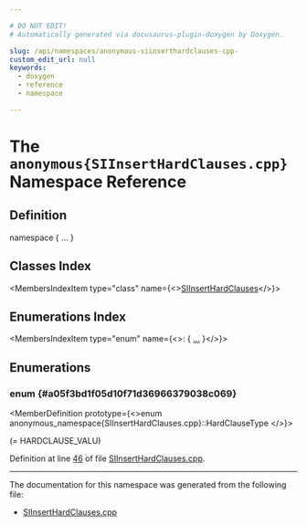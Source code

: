 ```yaml
---

# DO NOT EDIT!
# Automatically generated via docusaurus-plugin-doxygen by Doxygen.

slug: /api/namespaces/anonymous-siinserthardclauses-cpp-
custom_edit_url: null
keywords:
  - doxygen
  - reference
  - namespace

---
```





# The `anonymous{SIInsertHardClauses.cpp}` Namespace Reference

<DoxygenPage pluginConfig={pluginConfig}>



## Definition

<CodeBlock>namespace &#123; ... &#125;</CodeBlock>

## Classes Index

<MembersIndex>

<MembersIndexItem
  type="class"
  name={<><a href="/docs/api/classes/anonymous-namespace-siinserthardclauses-cpp-/siinserthardclauses">SIInsertHardClauses</a></>}>
</MembersIndexItem>

</MembersIndex>

## Enumerations Index

<MembersIndex>

<MembersIndexItem
  type="enum"
  name={<>:  &#123; <a href="#a05f3bd1f05d10f71d36966379038c069">...</a> &#125;</>}>
</MembersIndexItem>

</MembersIndex>


<SectionDefinition>

## Enumerations

### enum  {#a05f3bd1f05d10f71d36966379038c069}

<MemberDefinition
  prototype={<>enum anonymous_namespace&#123;SIInsertHardClauses.cpp&#125;::HardClauseType </>}>

<EnumerationList title="Enumeration values">

<Link id="a05f3bd1f05d10f71d36966379038c069a83b1919d3ea219e494e166eed0a62507" />
<EnumerationListItem name="HARDCLAUSE_VMEM">

</EnumerationListItem>

<Link id="a05f3bd1f05d10f71d36966379038c069a2048a0d417f5ca118585aa677108a1f6" />
<EnumerationListItem name="HARDCLAUSE_FLAT">

</EnumerationListItem>

<Link id="a05f3bd1f05d10f71d36966379038c069a87e689d02037e6e22319a88e6cf48630" />
<EnumerationListItem name="HARDCLAUSE_MIMG_LOAD">

</EnumerationListItem>

<Link id="a05f3bd1f05d10f71d36966379038c069ad64067111248180877730cbba70fb666" />
<EnumerationListItem name="HARDCLAUSE_MIMG_STORE">

</EnumerationListItem>

<Link id="a05f3bd1f05d10f71d36966379038c069ae21a976d427e10ea065829c3f536c159" />
<EnumerationListItem name="HARDCLAUSE_MIMG_ATOMIC">

</EnumerationListItem>

<Link id="a05f3bd1f05d10f71d36966379038c069a9dbe1ee4adb05da41676cbdcb2bd839c" />
<EnumerationListItem name="HARDCLAUSE_MIMG_SAMPLE">

</EnumerationListItem>

<Link id="a05f3bd1f05d10f71d36966379038c069aba6f61d790b25012f8962eaf02b58828" />
<EnumerationListItem name="HARDCLAUSE_VMEM_LOAD">

</EnumerationListItem>

<Link id="a05f3bd1f05d10f71d36966379038c069a640c5815611ac5e01e14c7756e400dc4" />
<EnumerationListItem name="HARDCLAUSE_VMEM_STORE">

</EnumerationListItem>

<Link id="a05f3bd1f05d10f71d36966379038c069acc5b88fae0184e29515afa49857aea0b" />
<EnumerationListItem name="HARDCLAUSE_VMEM_ATOMIC">

</EnumerationListItem>

<Link id="a05f3bd1f05d10f71d36966379038c069ad7f93e83f48b8eff8cc5034211751168" />
<EnumerationListItem name="HARDCLAUSE_FLAT_LOAD">

</EnumerationListItem>

<Link id="a05f3bd1f05d10f71d36966379038c069abbb43b3b8e5e6bb7e44ddf57e1479ee8" />
<EnumerationListItem name="HARDCLAUSE_FLAT_STORE">

</EnumerationListItem>

<Link id="a05f3bd1f05d10f71d36966379038c069a31e12b3d5d143c73c795c28ee862455e" />
<EnumerationListItem name="HARDCLAUSE_FLAT_ATOMIC">

</EnumerationListItem>

<Link id="a05f3bd1f05d10f71d36966379038c069a297f1ff83f801be031a1ae6ed417b24c" />
<EnumerationListItem name="HARDCLAUSE_BVH">

</EnumerationListItem>

<Link id="a05f3bd1f05d10f71d36966379038c069adce9eb878dc1bda8effc496d27b67fba" />
<EnumerationListItem name="HARDCLAUSE_LDS">

</EnumerationListItem>

<Link id="a05f3bd1f05d10f71d36966379038c069acacf443c4f72d8ee8fdf0b1c52b771f0" />
<EnumerationListItem name="HARDCLAUSE_SMEM">

</EnumerationListItem>

<Link id="a05f3bd1f05d10f71d36966379038c069ad6f5686d4a5239d6c0cf49f0a54b4763" />
<EnumerationListItem name="HARDCLAUSE_VALU">

</EnumerationListItem>

<Link id="a05f3bd1f05d10f71d36966379038c069a864a2b458251ad286c4eb3769fe46efa" />
<EnumerationListItem name="LAST_REAL_HARDCLAUSE_TYPE">
 (= HARDCLAUSE&#95;VALU)
</EnumerationListItem>

<Link id="a05f3bd1f05d10f71d36966379038c069ab10feb7cd6ab6000a34957e10296bd8c" />
<EnumerationListItem name="HARDCLAUSE_INTERNAL">

</EnumerationListItem>

<Link id="a05f3bd1f05d10f71d36966379038c069a161c9387aef0690f84572531f07239bd" />
<EnumerationListItem name="HARDCLAUSE_IGNORE">

</EnumerationListItem>

<Link id="a05f3bd1f05d10f71d36966379038c069aa5be04416de1c7632343fd7d93b37d4d" />
<EnumerationListItem name="HARDCLAUSE_ILLEGAL">

</EnumerationListItem>

</EnumerationList>

Definition at line <a href="/docs/api/files/lib/lib/target/lib/target/amdgpu/siinserthardclauses-cpp/#l00046">46</a> of file <a href="/docs/api/files/lib/lib/target/lib/target/amdgpu/siinserthardclauses-cpp">SIInsertHardClauses.cpp</a>.
</MemberDefinition>

</SectionDefinition>

<hr/>

The documentation for this namespace was generated from the following file:

<ul>
<li><a href="/docs/api/files/lib/lib/target/lib/target/amdgpu/siinserthardclauses-cpp">SIInsertHardClauses.cpp</a></li>
</ul>

</DoxygenPage>
